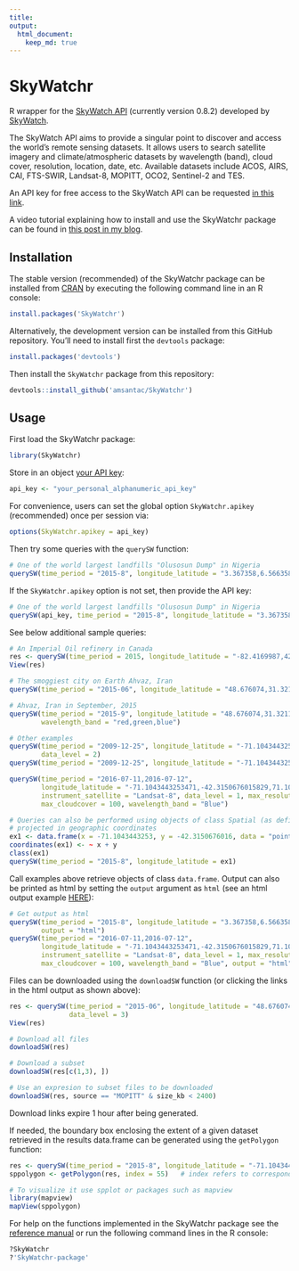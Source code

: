 ```yaml
---
title: 
output:
  html_document:
    keep_md: true
---
```


# SkyWatchr

R wrapper for the [SkyWatch API][SkyWatch API] (currently version 0.8.2) developed by [SkyWatch].

The SkyWatch API aims to provide a singular point to discover and access the world’s remote sensing datasets. It allows users to search satellite imagery and climate/atmospheric datasets by wavelength (band), cloud cover, resolution, location, date, etc. Available datasets include ACOS, AIRS, CAI, FTS-SWIR, Landsat-8, MOPITT, OCO2, Sentinel-2 and TES. 

An API key for free access to the SkyWatch API can be requested [in this link].

A video tutorial explaining how to install and use the SkyWatchr package can be found in [this post in my blog].

## Installation

The stable version (recommended) of the SkyWatchr package can be installed from [CRAN] by executing the following command line in an R console:

```r
install.packages('SkyWatchr')
```

Alternatively, the development version can be installed from this GitHub repository. You'll need to install first the `devtools` package:

```r
install.packages('devtools')
```

Then install the `SkyWatchr` package from this repository:

```r
devtools::install_github('amsantac/SkyWatchr')
```

## Usage

First load the SkyWatchr package:

```r
library(SkyWatchr)
```

Store in an object [your API key]:

```r
api_key <- "your_personal_alphanumeric_api_key"
```

For convenience, users can set the global option `SkyWatchr.apikey` (recommended) once per session via: 

```r
options(SkyWatchr.apikey = api_key)
```

Then try some queries with the `querySW` function:

```r
# One of the world largest landfills "Olusosun Dump" in Nigeria
querySW(time_period = "2015-8", longitude_latitude = "3.367358,6.566358,3.387358,6.586358")
```

If the `SkyWatchr.apikey` option is not set, then provide the API key:

```r
# One of the world largest landfills "Olusosun Dump" in Nigeria
querySW(api_key, time_period = "2015-8", longitude_latitude = "3.367358,6.566358,3.387358,6.586358")
```

See below additional sample queries:

```r
# An Imperial Oil refinery in Canada
res <- querySW(time_period = 2015, longitude_latitude = "-82.4169987,42.954811", data_level = 3)
View(res)

# The smoggiest city on Earth Ahvaz, Iran
querySW(time_period = "2015-06", longitude_latitude = "48.676074,31.321119", data_level = 3)

# Ahvaz, Iran in September, 2015
querySW(time_period = "2015-9", longitude_latitude = "48.676074,31.321119", data_level = 1, 
        wavelength_band = "red,green,blue")

# Other examples
querySW(time_period = "2009-12-25", longitude_latitude = "-71.1043443253471,-42.3150676015829", 
        data_level = 2)
querySW(time_period = "2009-12-25", longitude_latitude = "-71.1043443253471,-42.3150676015829")

querySW(time_period = "2016-07-11,2016-07-12", 
        longitude_latitude = "-71.1043443253471,-42.3150676015829,71.1043443253471,-42.3150676015829,71.1043443253471,42.3150676015829,-71.1043443253471,42.3150676015829,-71.1043443253471,-42.3150676015829",
        instrument_satellite = "Landsat-8", data_level = 1, max_resolution = 30, 
        max_cloudcover = 100, wavelength_band = "Blue")

# Queries can also be performed using objects of class Spatial (as defined by the sp package) 
# projected in geographic coordinates
ex1 <- data.frame(x = -71.1043443253, y = -42.3150676016, data = "point")
coordinates(ex1) <- ~ x + y
class(ex1)
querySW(time_period = "2015-8", longitude_latitude = ex1)
```

Call examples above retrieve objects of class `data.frame`. Output can also be printed as html by setting the `output` argument as `html` (see an html output example [HERE]):

```r
# Get output as html
querySW(time_period = "2015-8", longitude_latitude = "3.367358,6.566358,3.387358,6.586358", 
        output = "html")
querySW(time_period = "2016-07-11,2016-07-12", 
        longitude_latitude = "-71.1043443253471,-42.3150676015829,71.1043443253471,-42.3150676015829,71.1043443253471,42.3150676015829,-71.1043443253471,42.3150676015829,-71.1043443253471,-42.3150676015829",
        instrument_satellite = "Landsat-8", data_level = 1, max_resolution = 30, 
        max_cloudcover = 100, wavelength_band = "Blue", output = "html")
```

Files can be downloaded using the `downloadSW` function (or clicking the links in the html output as shown above):

```r
res <- querySW(time_period = "2015-06", longitude_latitude = "48.676074,31.321119", 
               data_level = 3)
View(res)

# Download all files
downloadSW(res)

# Download a subset
downloadSW(res[c(1,3), ])

# Use an expresion to subset files to be downloaded
downloadSW(res, source == "MOPITT" & size_kb < 2400)
```

Download links expire 1 hour after being generated.

If needed, the boundary box enclosing the extent of a given dataset retrieved in the results data.frame can be generated using the `getPolygon` function:

```r
res <- querySW(time_period = "2015-8", longitude_latitude = "-71.1043443253471,-42.3150676015829")
sppolygon <- getPolygon(res, index = 55)   # index refers to corresponding row in the data.frame

# To visualize it use spplot or packages such as mapview
library(mapview)
mapView(sppolygon)
```

For help on the functions implemented in the SkyWatchr package see the [reference manual](/SkyWatchr-manual.pdf) or run the following command lines in the R console:

```r
?SkyWatchr
?'SkyWatchr-package'
```

[CRAN]: https://cran.r-project.org/package=SkyWatchr
[SkyWatch]: http://www.skywatch.co/
[SkyWatch API]: https://github.com/skywatchspaceapps/api/blob/master/README.md
[in this link]: http://www.skywatch.co/request-access
[R]: https://cran.r-project.org/
[RStudio IDE]: https://www.rstudio.com/products/rstudio/download/
[your API key]: http://www.skywatch.co/request-access
[HERE]: https://amsantac.github.io/SkyWatchr/examples/html_output_example.html
[this post in my blog]: http://amsantac.co/blog/en/2016/12/11/skywatch-r.html